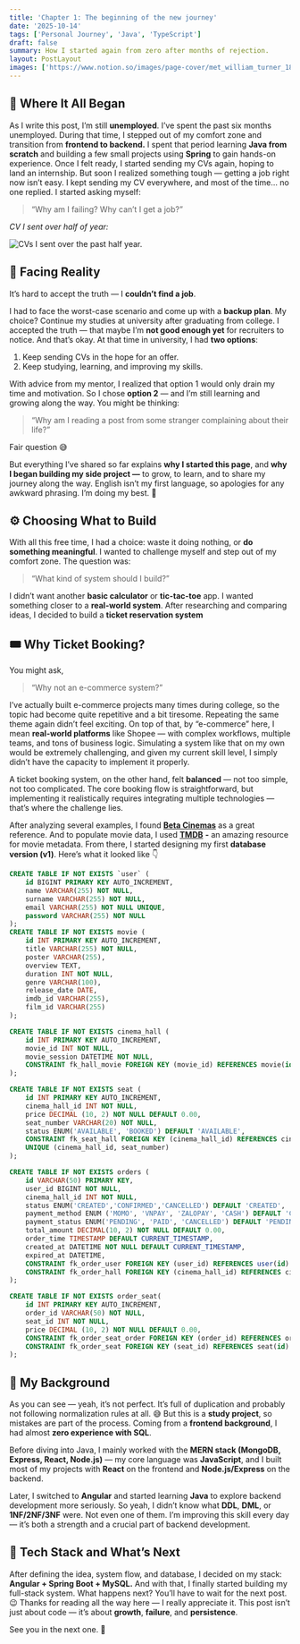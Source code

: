 ```yaml
---
title: 'Chapter 1: The beginning of the new journey'
date: '2025-10-14'
tags: ['Personal Journey', 'Java', 'TypeScript']
draft: false
summary: How I started again from zero after months of rejection.
layout: PostLayout
images: ['https://www.notion.so/images/page-cover/met_william_turner_1835.jpg']
---
```



## 💭 Where It All Began


As I write this post, I’m still **unemployed**. I’ve spent the past six months unemployed. During that time, I stepped out of my comfort zone and transition from **frontend to backend.** I spent that period learning **Java from scratch** and building a few small projects using **Spring** to gain hands-on experience. Once I felt ready, I started sending my CVs again, hoping to land an internship. 
But soon I realized something tough — getting a job right now isn’t easy. I kept sending my CV everywhere, and most of the time… no one replied. I started asking myself:

> “Why am I failing? Why can’t I get a job?”

_CV I sent over half of year:_


![CVs I sent over the past half year.](https://prod-files-secure.s3.us-west-2.amazonaws.com/efeae8fb-3b44-437e-a57e-be87cac69182/b9c350dd-1fc9-4db6-9810-278939935fe9/Screenshot_from_2025-10-15_01-40-34.png?X-Amz-Algorithm=AWS4-HMAC-SHA256&X-Amz-Content-Sha256=UNSIGNED-PAYLOAD&X-Amz-Credential=ASIAZI2LB4662ZNIX7SF%2F20251015%2Fus-west-2%2Fs3%2Faws4_request&X-Amz-Date=20251015T201147Z&X-Amz-Expires=3600&X-Amz-Security-Token=IQoJb3JpZ2luX2VjENP%2F%2F%2F%2F%2F%2F%2F%2F%2F%2FwEaCXVzLXdlc3QtMiJGMEQCIAmMuZV4rXvm8mvB3A72%2Bbfr7xFogK2hVpf7gfYDcQDKAiBf5luXXVYwEqpyMlVS3kQ9oYkSVkwFtr8w7O%2B6kIjqwSr%2FAwh8EAAaDDYzNzQyMzE4MzgwNSIMpoSTLReycgW6mxucKtwDLkeqQ%2FQN%2FMCVc3rMv4d4r4NTzwguq1crQ4424WJSrCFjPSBmUWxT%2BIBTMZIJP6xK8rsZGT9athotNueBY3T8ZO8t7V6ffNy%2Ftg40AMN%2B8GgLhq1bLfb8Cme2sLZ%2FuxQBwL1iZTWosJb%2BkNqMh2myGFDiAApK7f%2BR8m1lyVm4lD1aw0%2F0QVVDLQzCzgNCz%2BNSESlsBvGbvKAir7vw7b%2FlvLlYgutJGFRD56mhiqMJKDAxGkDsJ9c2X7HM16Vp0m3wzx3SfVB6RwMYP4BoGILD0BMvQ47Bx5Ngmn30WyR30OxL65RSC8eK%2F5Zp7sE8YkhSbqi1mbpzxS2wBKnU5PwCLx8O36Jav0JlTy3WQZZKO9pwuQLTmH1Qk6kBW%2BaD3zn8p4d57BKMfKaPCrMJgoxfOJtKPxpSGRRktvrWx2JBzv1EYfe%2FgwpvkMxrOTr1kXFd0yK3im7gfGBNXFpV5h9ZuKn8Mmi4rgSnMyfVdN8dUoMfGqSIdiQcnzF3XQvV0Gf3J%2FbU%2F2PIuXE68efUIsOk0%2F3Iq12eBSdM0dbnoZc7I3QkVJLOF1x5XU8fKRyXqt68g2wx8wW7FBfYC48mmcfNJM8ppE2twfhkA%2BD8bX%2Bl8mVgng6s7JaFCXrEnU8w0%2BC%2FxwY6pgHZEWIAv7Pfpa7BKrTHr%2FexlrZpS5r%2BGjb14%2F7lUbPGZy%2F0Rih7CWf0cHS6HaNODDuemghkkliNTRhSSZ%2B7J3Dqgkwpxin1itZV5BJB5sj2x3AftY0cHEzCsq6uavyFzLYrxnshDeklFlHfwFDyYbJUavec5eAqhPYEZH6DwzJSfzaHntWhnyrb9eteg2iQIqbe1LK1GqQo%2FxalcPV24sdY7jRxMG21&X-Amz-Signature=dfd7e2f2a47fa4c2bcf269c6664c408a13b2ff4031a3cb4e377c8f542d2dd97a&X-Amz-SignedHeaders=host&x-amz-checksum-mode=ENABLED&x-id=GetObject)


## 🥀 Facing Reality


It’s hard to accept the truth — I **couldn’t find a job**.


I had to face the worst-case scenario and come up with a **backup plan**. My choice? Continue my studies at university after graduating from college. I accepted the truth — that maybe I’m **not good enough yet** for recruiters to notice. And that’s okay. At that time in university, I had **two options**:

1. Keep sending CVs in the hope for an offer.
2. Keep studying, learning, and improving my skills.

With advice from my mentor, I realized that option 1 would only drain my time and motivation. So I chose **option 2** — and I’m still learning and growing along the way. You might be thinking:

> “Why am I reading a post from some stranger complaining about their life?”

Fair question 😅


But everything I’ve shared so far explains **why I started this page**, and **why I began building my side project —** to grow, to learn, and to share my journey along the way. English isn’t my first language, so apologies for any awkward phrasing. I’m doing my best. 🙏


## ⚙️ Choosing What to Build


With all this free time, I had a choice: waste it doing nothing, or **do something meaningful**. I wanted to challenge myself and step out of my comfort zone. The question was:

> “What kind of system should I build?”

I didn’t want another **basic calculator** or **tic-tac-toe** app. I wanted something closer to a **real-world system**. After researching and comparing ideas, I decided to build a **ticket reservation system**


## 🎟️ Why Ticket Booking?


You might ask,

> “Why not an e-commerce system?”

I’ve actually built e-commerce projects many times during college, so the topic had become quite repetitive and a bit tiresome. Repeating the same theme again didn’t feel exciting. On top of that, by “e-commerce” here, I mean **real-world platforms** like Shopee — with complex workflows, multiple teams, and tons of business logic. Simulating a system like that on my own would be extremely challenging, and given my current skill level, I simply didn’t have the capacity to implement it properly.

A ticket booking system, on the other hand, felt **balanced** — not too simple, not too complicated. The core booking flow is straightforward, but implementing it realistically requires integrating multiple technologies — that’s where the challenge lies.



After analyzing several examples, I found [**Beta Cinemas**](https://betacinemas.vn/home.htm) as a great reference. And to populate movie data, I used [**TMDB**](https://www.themoviedb.org/) **-** an amazing resource for movie metadata. From there, I started designing my first **database version (v1)**. Here’s what it looked like 👇


```sql
CREATE TABLE IF NOT EXISTS `user` (
	id BIGINT PRIMARY KEY AUTO_INCREMENT,
	name VARCHAR(255) NOT NULL,
	surname VARCHAR(255) NOT NULL,
	email VARCHAR(255) NOT NULL UNIQUE,
	password VARCHAR(255) NOT NULL
);
CREATE TABLE IF NOT EXISTS movie (
	id INT PRIMARY KEY AUTO_INCREMENT,
	title VARCHAR(255) NOT NULL,
	poster VARCHAR(255),
	overview TEXT,
	duration INT NOT NULL,
	genre VARCHAR(100),
	release_date DATE,
	imdb_id VARCHAR(255),
	film_id VARCHAR(255)
);

CREATE TABLE IF NOT EXISTS cinema_hall (
	id INT PRIMARY KEY AUTO_INCREMENT,
	movie_id INT NOT NULL,
	movie_session DATETIME NOT NULL,
	CONSTRAINT fk_hall_movie FOREIGN KEY (movie_id) REFERENCES movie(id) ON DELETE CASCADE
);

CREATE TABLE IF NOT EXISTS seat (
    id INT PRIMARY KEY AUTO_INCREMENT,
    cinema_hall_id INT NOT NULL,
    price DECIMAL (10, 2) NOT NULL DEFAULT 0.00,
    seat_number VARCHAR(20) NOT NULL,
    status ENUM('AVAILABLE', 'BOOKED') DEFAULT 'AVAILABLE',
    CONSTRAINT fk_seat_hall FOREIGN KEY (cinema_hall_id) REFERENCES cinema_hall(id) ON DELETE CASCADE,
    UNIQUE (cinema_hall_id, seat_number)
);

CREATE TABLE IF NOT EXISTS orders (
	id VARCHAR(50) PRIMARY KEY,
	user_id BIGINT NOT NULL,
	cinema_hall_id INT NOT NULL,
	status ENUM('CREATED','CONFIRMED','CANCELLED') DEFAULT 'CREATED', 
	payment_method ENUM ('MOMO', 'VNPAY', 'ZALOPAY', 'CASH') DEFAULT 'CASH',
	payment_status ENUM('PENDING', 'PAID', 'CANCELLED') DEFAULT 'PENDING',
	total_amount DECIMAL(10, 2) NOT NULL DEFAULT 0.00,
	order_time TIMESTAMP DEFAULT CURRENT_TIMESTAMP,
	created_at DATETIME NOT NULL DEFAULT CURRENT_TIMESTAMP,
	expired_at DATETIME,
	CONSTRAINT fk_order_user FOREIGN KEY (user_id) REFERENCES user(id) ON DELETE CASCADE,
	CONSTRAINT fk_order_hall FOREIGN KEY (cinema_hall_id) REFERENCES cinema_hall(id) ON DELETE CASCADE
);

CREATE TABLE IF NOT EXISTS order_seat(
	id INT PRIMARY KEY AUTO_INCREMENT,
	order_id VARCHAR(50) NOT NULL,
	seat_id INT NOT NULL,
	price DECIMAL (10, 2) NOT NULL DEFAULT 0.00,
	CONSTRAINT fk_order_seat_order FOREIGN KEY (order_id) REFERENCES orders(id) ON DELETE CASCADE,
	CONSTRAINT fk_order_seat FOREIGN KEY (seat_id) REFERENCES seat(id) ON DELETE CASCADE	
);
```


## 🧩 My Background


As you can see — yeah, it’s not perfect. It’s full of duplication and probably not following normalization rules at all. 😅 But this is a **study project**, so mistakes are part of the process. Coming from a **frontend background**, I had almost **zero experience with SQL**.


Before diving into Java, I mainly worked with the **MERN stack (MongoDB, Express, React, Node.js)** — my core language was **JavaScript**, and I built most of my projects with **React** on the frontend and **Node.js/Express** on the backend.


Later, I switched to **Angular** and started learning **Java** to explore backend development more seriously. So yeah, I didn’t know what **DDL**, **DML**, or **1NF/2NF/3NF** were. Not even one of them. I’m improving this skill every day — it’s both a strength and a crucial part of backend development.


## 🔧 Tech Stack and What’s Next


After defining the idea, system flow, and database, I decided on my stack: **Angular + Spring Boot + MySQL.** And with that, I finally started building my full-stack system. What happens next? You’ll have to wait for the next post. 😉 Thanks for reading all the way here — I really appreciate it. This post isn’t just about code — it’s about **growth**, **failure**, and **persistence**.


See you in the next one. 👋

